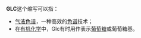 '''GLC'''这个缩写可以指：

*[[气液色谱|气液色谱]]，一种高效的[[色谱|色谱]]技术；
*在[[有机化学|有机化学]]中，Glc有时用作表示[[葡萄糖|葡萄糖]]或葡萄糖基。

{{disambig|Cat=三字拉丁字母缩写消歧义}}